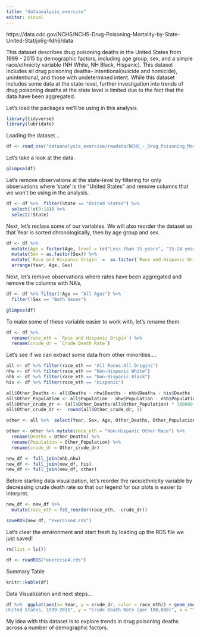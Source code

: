 ```yaml
---
title: "dataanalysis_exercise"
editor: visual
---
```

https://data.cdc.gov/NCHS/NCHS-Drug-Poisoning-Mortality-by-State-United-Stat/jx6g-fdh6/data

This dataset describes drug poisoning deaths in the United States from 1999 - 2015 by demographic factors, including age group, sex, and a simple race/ethnicity variable (NH White, NH Black, Hispanic). This dataset includes all drug poisoning deaths-- intentional(suicide and homicide), unintentional, and those with undetermined intent. While this dataset includes some data at the state-level, further investigation into trends of drug poisoning deaths at the state level is limited due to the fact that the data have been aggregated. 

Let's load the packages we'll be using in this analysis.
```r
library(tidyverse)
library(lubridate)
```

Loading the dataset...
```r
df <- read_csv("dataanalysis_exercise/rawdata/NCHS_-_Drug_Poisoning_Mortality_by_State__United_States.csv")
```

Let's take a look at the data.
```r
glimpse(df)
```

Let's remove observations at the state-level by filtering for only observations where 'state' is the "United States" and remove columns that we won't be using in the analysis.
```r
df <- df %>%  filter(State == "United States") %>% 
  select(!c(9:18)) %>% 
  select(!State)
```

Next, let's reclass some of our variables. We will also reorder the dataset so that Year is sorted chronologically, then by age group and sex.
```r
df <- df %>% 
  mutate(Age = factor(Age, level = (c("Less than 15 years", "15-24 years", "25-34 years",  "35-44 years", "45-54 years", "55-64 years", "65-74 years", "75+ years", "All Ages")))) %>% 
  mutate(Sex = as.factor(Sex)) %>% 
  mutate(`Race and Hispanic Origin` =  as.factor(`Race and Hispanic Origin`)) %>% 
  arrange(Year, Age, Sex)
```

Next, let's remove observations where rates have been aggregated and remove the columns with NA's, 
```r
df <- df %>% filter(!Age == "All Ages") %>% 
  filter(!Sex == "Both Sexes")

glimpse(df)
```

To make some of these variable easier to work with, let's rename them. 
```r
df <- df %>% 
  rename(race_eth = `Race and Hispanic Origin`) %>% 
  rename(crude_dr = `Crude Death Rate`)       
```

Let's see if we can extract some data from other minorities....
```r
all <- df %>% filter(race_eth == "All Races-All Origins")
nhw <- df %>% filter(race_eth == "Non-Hispanic White")
nhb <- df %>% filter(race_eth == "Non-Hispanic Black")
his <- df %>% filter(race_eth == "Hispanic")

all$Other_Deaths <- all$Deaths - nhw$Deaths - nhb$Deaths - his$Deaths
all$Other_Population <- all$Population - nhw$Population - nhb$Population - his$Population
all$Other_crude_dr <- (all$Other_Deaths/all$Other_Population) * 100000
all$Other_crude_dr <-  round(all$Other_crude_dr, 1)

other <- all %>%  select(Year, Sex, Age, Other_Deaths, Other_Population, Other_crude_dr)

other <- other %>% mutate(race_eth = "Non-Hispanic Other Race") %>% 
  rename(Deaths = Other_Deaths) %>% 
  rename(Population = Other_Population) %>% 
  rename(crude_dr = Other_crude_dr)

new_df <- full_join(nhb,nhw)
new_df <- full_join(new_df, his)
new_df <- full_join(new_df, other)

```

Before starting data visualization, let's reorder the race/ethnicity variable by decreasing crude death rate so that our legend for our plots is easier to interpret.
```r
new_df <- new_df %>% 
  mutate(race_eth = fct_reorder(race_eth, -crude_dr)) 
```

```r
saveRDS(new_df, "exercise4.rds")
```

Let's clear the environment and start fresh by loading up the RDS file we just saved!
```r
rm(list = ls())

df <- readRDS("exercise4.rds")

```

Summary Table
```r
knitr::kable(df)
```

Data Visualization and next steps...
```r
df %>%  ggplot(aes(x= Year, y = crude_dr, color = race_eth)) + geom_smooth(se = F) + labs(title = "Trends in Drug Poisoning Death Rates by Race/ Ethnicity,
United States, 1999-2015", y = "Crude Death Rate (per 100,000)", x = "Year of Death", color = "Race/ Ethnicity")  + theme(legend.position="bottom") + guides(color=guide_legend(nrow=1,byrow=T)) +  theme(legend.title.align = 0.5, legend.direction = "vertical", legend.box.just = "center") + theme(plot.title = element_text(hjust = 0.5, size = 12))
```

My idea with this dataset is to explore trends in drug poisoning deaths across a number of demographic factors.